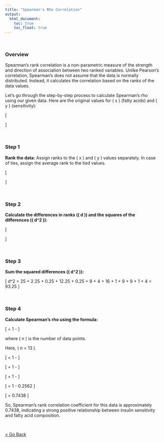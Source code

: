```yaml
---
title: "Spearman's Rho Correlation" 
output:
  html_document: 
    toc: true
    toc_float: true
---
```

<br>


### Overview

Spearman's rank correlation is a non-parametric measure of the strength and direction of association between two ranked variables. Unlike Pearson's correlation, Spearman's does not assume that the data is normally distributed. Instead, it calculates the correlation based on the ranks of the data values.

Let's go through the step-by-step process to calculate Spearman's rho using our given data. Here are the original values for \( x \) (fatty acids) and \( y \) (sensitivity):

\[
\begin{array}{|c|c|}
\hline
x & y \\
\hline
17.9 & 250 \\
18.3 & 220 \\
18.3 & 145 \\
18.4 & 115 \\
18.4 & 230 \\
20.2 & 200 \\
20.3 & 330 \\
21.8 & 400 \\
21.9 & 370 \\
22.1 & 260 \\
23.1 & 270 \\
24.2 & 530 \\
24.4 & 375 \\
\hline
\end{array}
\]

<br>

### Step 1

**Rank the data:** Assign ranks to the \( x \) and \( y \) values separately. In case of ties, assign the average rank to the tied values.

\[
\begin{array}{|c|c|c|c|}
\hline
x & \text{Rank}(x) & y & \text{Rank}(y) \\
\hline
17.9 & 1 & 250 & 6 \\
18.3 & 2.5 & 220 & 4 \\
18.3 & 2.5 & 145 & 2 \\
18.4 & 4.5 & 115 & 1 \\
18.4 & 4.5 & 230 & 5 \\
20.2 & 6 & 200 & 3 \\
20.3 & 7 & 330 & 9 \\
21.8 & 8 & 400 & 12 \\
21.9 & 9 & 370 & 10 \\
22.1 & 10 & 260 & 7 \\
23.1 & 11 & 270 & 8 \\
24.2 & 12 & 530 & 13 \\
24.4 & 13 & 375 & 11 \\
\hline
\end{array}
\]

<br>

### Step 2

**Calculate the differences in ranks (\( d \)) and the squares of the differences (\( d^2 \)):**

\[
\begin{array}{|c|c|c|c|}
\hline
\text{Rank}(x) & \text{Rank}(y) & d & d^2 \\
\hline
1 & 6 & -5 & 25 \\
2.5 & 4 & -1.5 & 2.25 \\
2.5 & 2 & 0.5 & 0.25 \\
4.5 & 1 & 3.5 & 12.25 \\
4.5 & 5 & -0.5 & 0.25 \\
6 & 3 & 3 & 9 \\
7 & 9 & -2 & 4 \\
8 & 12 & -4 & 16 \\
9 & 10 & -1 & 1 \\
10 & 7 & 3 & 9 \\
11 & 8 & 3 & 9 \\
12 & 13 & -1 & 1 \\
13 & 11 & 2 & 4 \\
\hline
\end{array}
\]

<br>

### Step 3

**Sum the squared differences (\( \sum d^2 \)):**

\[
\sum d^2 = 25 + 2.25 + 0.25 + 12.25 + 0.25 + 9 + 4 + 16 + 1 + 9 + 9 + 1 + 4 = 93.25
\]

<br>

### Step 4

**Calculate Spearman's rho using the formula:**

\[
\rho = 1 - \frac{6 \sum d^2}{n(n^2 - 1)}
\]

where \( n \) is the number of data points.

Here, \( n = 13 \).

\[
\rho = 1 - \frac{6 \times 93.25}{13 \times (13^2 - 1)}
\]

\[
\rho = 1 - \frac{559.5}{13 \times 168}
\]

\[
\rho = 1 - \frac{559.5}{2184}
\]

\[
\rho = 1 - 0.2562
\]

\[
\rho = 0.7438
\]

So, Spearman's rank correlation coefficient for this data is approximately 0.7438, indicating a strong positive relationship between insulin sensitivity and fatty acid composition.

<br>

<a href="schedule.html">< Go Back</a>

